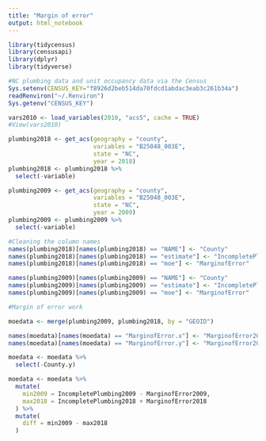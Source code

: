 ```yaml
---
title: "Margin of error"
output: html_notebook
---
```


```r
library(tidycensus)
library(censusapi)
library(dplyr)
library(tidyverse)
```

```r
#NC plumbing data and unit occupancy data via the Census
Sys.setenv(CENSUS_KEY="f8926d2beb514da70fdcd1abdac3eab3c261b34a")
readRenviron("~/.Renviron")
Sys.getenv("CENSUS_KEY")

vars2010 <- load_variables(2010, "acs5", cache = TRUE)
#View(vars2010)

plumbing2018 <- get_acs(geography = "county",
                        variables = "B25048_003E", 
                        state = "NC",
                        year = 2018)
plumbing2018 <- plumbing2018 %>%
  select(-variable)

plumbing2009 <- get_acs(geography = "county",
                        variables = "B25048_003E",
                        state = "NC",
                        year = 2009)
plumbing2009 <- plumbing2009 %>%
  select(-variable)
```

```r
#Cleaning the column names
names(plumbing2018)[names(plumbing2018) == "NAME"] <- "County"
names(plumbing2018)[names(plumbing2018) == "estimate"] <- "IncompletePlumbing2018"
names(plumbing2018)[names(plumbing2018) == "moe"] <- "MarginofError"

names(plumbing2009)[names(plumbing2009) == "NAME"] <- "County"
names(plumbing2009)[names(plumbing2009) == "estimate"] <- "IncompletePlumbing2009"
names(plumbing2009)[names(plumbing2009) == "moe"] <- "MarginofError"
```

```r
#Margin of error work

moedata <- merge(plumbing2009, plumbing2018, by = "GEOID")

names(moedata)[names(moedata) == "MarginofError.x"] <- "MarginofError2009"
names(moedata)[names(moedata) == "MarginofError.y"] <- "MarginofError2018"

moedata <- moedata %>%
  select(-County.y)

moedata <- moedata %>%
  mutate(
    min2009 = IncompletePlumbing2009 - MarginofError2009,
    max2018 = IncompletePlumbing2018 + MarginofError2018
  ) %>%
  mutate(
    diff = min2009 - max2018
  )
```
